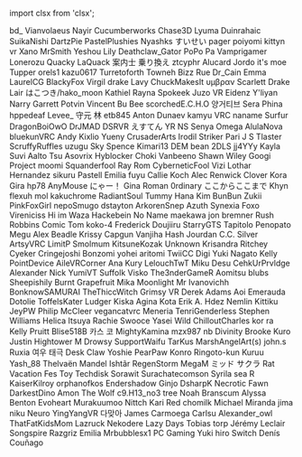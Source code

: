﻿import clsx from 'clsx';


<!-- Reminder that not only HTML chars have to be escaped, MDX chars also need to be (such as a space followed by an underscore). -->
<Patronelt k="5" ias="1" sp="1" >bd&#0095;</Patronelt> <Patronelt k="3" ias="1" sp="1" >Vianvolaeus</Patronelt> <Patronelt k="3" ias="1" sp="1" >Nayir</Patronelt> <Patronelt k="3" ias="1" sp="1" >Cucumberworks</Patronelt> <Patronelt k="3" ias="1" sp="0" >Chase3D</Patronelt> 
<Patronelt k="2" ias="1" sp="1" >Lyuma</Patronelt> <Patronelt k="2" ias="1" sp="1" >Duinrahaic</Patronelt> <Patronelt k="2" ias="1" sp="1" >SuikaNishi</Patronelt> <Patronelt k="2" ias="1" sp="1" >DartzPie</Patronelt> <Patronelt k="2" ias="1" sp="1" >PastelPlushies</Patronelt> 
<Patronelt k="2" ias="1" sp="1" >Nyashks</Patronelt> <Patronelt k="2" ias="1" sp="1" >すいせい</Patronelt> <Patronelt k="2" ias="1" sp="1" >pager</Patronelt> <Patronelt k="2" ias="1" sp="1" >poiyomi</Patronelt> <Patronelt k="2" ias="1" sp="1" >kittyn vr</Patronelt> 
<Patronelt k="2" ias="1" sp="1" >Xano</Patronelt> <Patronelt k="2" ias="1" sp="1" >MrSmith</Patronelt> <Patronelt k="2" ias="1" sp="1" >Yeshou</Patronelt> <Patronelt k="2" ias="1" sp="1" >Lily</Patronelt> <Patronelt k="2" ias="1" sp="1" >Deathclaw&#0095;Gator</Patronelt> 
<Patronelt k="2" ias="1" sp="1" >PoPo Pa</Patronelt> <Patronelt k="2" ias="1" sp="1" >Vamprigamer</Patronelt> <Patronelt k="2" ias="1" sp="1" >Lonerozu</Patronelt> <Patronelt k="2" ias="1" sp="1" >Quacky LaQuack</Patronelt> <Patronelt k="2" ias="1" sp="1" >案内士 乗り換え</Patronelt> 
<Patronelt k="2" ias="1" sp="0" >ztcyphr</Patronelt> <Patronelt k="2" ias="1" sp="0" >Alucard</Patronelt> <Patronelt k="0" ias="1" sp="1" >Jordo</Patronelt> <Patronelt k="0" ias="0" sp="1" >it&#0039;s moe</Patronelt> <Patronelt k="0" ias="0" sp="1" >Tupper</Patronelt> 
<Patronelt k="0" ias="0" sp="1" >orels1</Patronelt> <Patronelt k="0" ias="0" sp="1" >kazu0617</Patronelt> <Patronelt k="0" ias="1" sp="1" >Turretoforth</Patronelt> <Patronelt k="0" ias="1" sp="1" >Towneh</Patronelt> <Patronelt k="0" ias="1" sp="1" >Bizz</Patronelt> 
<Patronelt k="0" ias="0" sp="1" >Rue</Patronelt> <Patronelt k="0" ias="1" sp="1" >Dr&#0095;Cain</Patronelt> <Patronelt k="0" ias="1" sp="1" >Emma</Patronelt> <Patronelt k="0" ias="0" sp="1" >LaurelCG</Patronelt> <Patronelt k="0" ias="0" sp="1" >BlackyFox</Patronelt> 
<Patronelt k="0" ias="1" sp="1" >Virgil drake</Patronelt> <Patronelt k="0" ias="0" sp="1" >Lavy</Patronelt> <Patronelt k="0" ias="1" sp="1" >ChuckMakesIt</Patronelt> <Patronelt k="0" ias="1" sp="1" >υμβραν</Patronelt> <Patronelt k="0" ias="1" sp="1" >Scarlett</Patronelt> 
<Patronelt k="0" ias="1" sp="1" >Drake Lair</Patronelt> <Patronelt k="0" ias="1" sp="1" >はこつき&#0047;hako&#0095;moon</Patronelt> <Patronelt k="0" ias="1" sp="1" >Kathiel Rayna</Patronelt> <Patronelt k="0" ias="1" sp="1" >Spokeek</Patronelt> <Patronelt k="0" ias="1" sp="1" >Juzo VR</Patronelt> 
<Patronelt k="0" ias="1" sp="1" >Eidenz</Patronelt> <Patronelt k="0" ias="1" sp="1" >Y&#0039;liyan</Patronelt> <Patronelt k="0" ias="1" sp="1" >Narry</Patronelt> <Patronelt k="0" ias="1" sp="1" >Garrett Potvin</Patronelt> <Patronelt k="0" ias="1" sp="1" >Vincent Bu</Patronelt> 
<Patronelt k="0" ias="1" sp="1" >Bee</Patronelt> <Patronelt k="0" ias="0" sp="1" >scorchedE&#0046;C&#0046;H&#0046;O</Patronelt> <Patronelt k="0" ias="1" sp="1" >양거티브</Patronelt> <Patronelt k="0" ias="1" sp="1" >Sera Phina</Patronelt> <Patronelt k="0" ias="1" sp="1" >hppedeaf</Patronelt> 
<Patronelt k="0" ias="1" sp="1" >Levee&#0095;</Patronelt> <Patronelt k="0" ias="1" sp="1" >守元 林</Patronelt> <Patronelt k="0" ias="1" sp="1" >etb845</Patronelt> <Patronelt k="0" ias="1" sp="1" >Anton Dunaev</Patronelt> <Patronelt k="0" ias="1" sp="1" >kamyu</Patronelt> 
<Patronelt k="0" ias="1" sp="1" >VRC naname</Patronelt> <Patronelt k="0" ias="1" sp="1" >Surfur</Patronelt> <Patronelt k="0" ias="1" sp="1" >DragonBoiOwO</Patronelt> <Patronelt k="0" ias="1" sp="1" >DrJMAD</Patronelt> <Patronelt k="0" ias="1" sp="1" >DSRVR</Patronelt> 
<Patronelt k="0" ias="1" sp="1" >えすてん</Patronelt> <Patronelt k="0" ias="0" sp="1" >YR NS</Patronelt> <Patronelt k="0" ias="1" sp="1" >Senya</Patronelt> <Patronelt k="0" ias="1" sp="1" >Omega</Patronelt> <Patronelt k="0" ias="1" sp="1" >AlulaNova</Patronelt> 
<Patronelt k="0" ias="1" sp="1" >bluekunVRC</Patronelt> <Patronelt k="0" ias="1" sp="1" >Andy</Patronelt> <Patronelt k="0" ias="1" sp="1" >Kixlio Yueny</Patronelt> <Patronelt k="0" ias="0" sp="1" >CrusaderArts</Patronelt> <Patronelt k="0" ias="1" sp="1" >Irodil Striker</Patronelt> 
<Patronelt k="0" ias="1" sp="1" >Pari</Patronelt> <Patronelt k="0" ias="1" sp="1" >J S</Patronelt> <Patronelt k="0" ias="0" sp="1" >Tlaster</Patronelt> <Patronelt k="0" ias="1" sp="1" >ScruffyRuffles</Patronelt> <Patronelt k="0" ias="1" sp="1" >uzugu</Patronelt> 
<Patronelt k="0" ias="0" sp="1" >Sky Spence</Patronelt> <Patronelt k="0" ias="0" sp="1" >Kimari13</Patronelt> <Patronelt k="0" ias="1" sp="1" >DEM bean</Patronelt> <Patronelt k="0" ias="1" sp="1" >2DLS</Patronelt> <Patronelt k="0" ias="0" sp="1" >jj4YYy</Patronelt> 
<Patronelt k="0" ias="1" sp="1" >Kayla</Patronelt> <Patronelt k="0" ias="1" sp="1" >Suvi Aalto</Patronelt> <Patronelt k="0" ias="0" sp="1" >Tsu</Patronelt> <Patronelt k="0" ias="1" sp="1" >Asovrix</Patronelt> <Patronelt k="0" ias="1" sp="1" >Hyblocker</Patronelt> 
<Patronelt k="0" ias="1" sp="1" >Choki</Patronelt> <Patronelt k="0" ias="1" sp="1" >Vanbeeno</Patronelt> <Patronelt k="0" ias="1" sp="1" >Shawn Wiley</Patronelt> <Patronelt k="0" ias="1" sp="1" >Googi</Patronelt> <Patronelt k="0" ias="1" sp="1" >Project</Patronelt> 
<Patronelt k="0" ias="1" sp="1" >moomi</Patronelt> <Patronelt k="0" ias="1" sp="1" >Squanderfool</Patronelt> <Patronelt k="0" ias="1" sp="1" >Ray Rom</Patronelt> <Patronelt k="0" ias="0" sp="1" >CyberneticFool</Patronelt> <Patronelt k="0" ias="1" sp="1" >Vizi</Patronelt> 
<Patronelt k="0" ias="1" sp="1" >Lothar Hernandez</Patronelt> <Patronelt k="0" ias="1" sp="1" >sikuru</Patronelt> <Patronelt k="0" ias="1" sp="1" >Pastell Emilia</Patronelt> <Patronelt k="0" ias="1" sp="1" >fuyu</Patronelt> <Patronelt k="0" ias="1" sp="1" >Callie Koch</Patronelt> 
<Patronelt k="0" ias="1" sp="1" >Alec Renwick</Patronelt> <Patronelt k="0" ias="0" sp="1" >Clover</Patronelt> <Patronelt k="0" ias="1" sp="1" >Kora Gira</Patronelt> <Patronelt k="0" ias="1" sp="1" >hp78</Patronelt> <Patronelt k="0" ias="1" sp="1" >AnyMouse</Patronelt> 
<Patronelt k="0" ias="1" sp="1" >にゃー！</Patronelt> <Patronelt k="0" ias="0" sp="1" >Gina Roman</Patronelt> <Patronelt k="0" ias="1" sp="1" >0rdinary</Patronelt> <Patronelt k="0" ias="1" sp="1" >ここからここまで</Patronelt> <Patronelt k="0" ias="1" sp="1" >Khyn</Patronelt> 
<Patronelt k="0" ias="0" sp="1" >flexuh</Patronelt> <Patronelt k="0" ias="1" sp="1" >mol</Patronelt> <Patronelt k="0" ias="1" sp="1" >kakuchrome</Patronelt> <Patronelt k="0" ias="1" sp="1" >RadiantSoul</Patronelt> <Patronelt k="0" ias="1" sp="1" >Tummy</Patronelt> 
<Patronelt k="0" ias="1" sp="1" >Hana Kim</Patronelt> <Patronelt k="0" ias="1" sp="1" >BunBun</Patronelt> <Patronelt k="0" ias="1" sp="1" >Zukii</Patronelt> <Patronelt k="0" ias="1" sp="1" >PinkFoxGirl</Patronelt> <Patronelt k="0" ias="0" sp="1" >nepoSmugo</Patronelt> 
<Patronelt k="0" ias="1" sp="1" >dstayton</Patronelt> <Patronelt k="0" ias="1" sp="1" >ArkorenSnep</Patronelt> <Patronelt k="0" ias="1" sp="1" >Azuth</Patronelt> <Patronelt k="0" ias="1" sp="1" >Synexia Foxo</Patronelt> <Patronelt k="0" ias="1" sp="1" >Vireniciss</Patronelt> 
<Patronelt k="0" ias="1" sp="1" >Hi im Waza</Patronelt> <Patronelt k="0" ias="1" sp="1" >Hackebein</Patronelt> <Patronelt k="0" ias="1" sp="1" >No Name</Patronelt> <Patronelt k="0" ias="0" sp="1" >maekawa</Patronelt> <Patronelt k="0" ias="1" sp="1" >jon bremner</Patronelt> 
<Patronelt k="0" ias="1" sp="1" >Rush Robbins</Patronelt> <Patronelt k="0" ias="1" sp="1" >Comic Tom</Patronelt> <Patronelt k="0" ias="1" sp="1" >koko&#0045;4</Patronelt> <Patronelt k="0" ias="1" sp="1" >Frederick</Patronelt> <Patronelt k="0" ias="1" sp="1" >Doujiiru</Patronelt> 
<Patronelt k="0" ias="1" sp="1" >StarryGTS</Patronelt> <Patronelt k="0" ias="1" sp="1" >Tapitolo Penopato</Patronelt> <Patronelt k="0" ias="1" sp="1" >Megu</Patronelt> <Patronelt k="0" ias="0" sp="1" >Alex Beadle</Patronelt> <Patronelt k="0" ias="0" sp="1" >Krissy</Patronelt> 
<Patronelt k="0" ias="1" sp="1" >Capgun</Patronelt> <Patronelt k="0" ias="1" sp="1" >Vanjiha</Patronelt> <Patronelt k="0" ias="1" sp="1" >Hash Jourdan</Patronelt> <Patronelt k="0" ias="1" sp="1" >C&#0046;C&#0046; Silver</Patronelt> <Patronelt k="0" ias="1" sp="1" >ArtsyVRC</Patronelt> 
<Patronelt k="0" ias="1" sp="1" >LimitP</Patronelt> <Patronelt k="0" ias="1" sp="1" >Smolmum</Patronelt> <Patronelt k="0" ias="1" sp="1" >KitsuneKozak</Patronelt> <Patronelt k="0" ias="0" sp="1" >Unknown</Patronelt> <Patronelt k="0" ias="1" sp="1" >Krisandra Ritchey</Patronelt> 
<Patronelt k="0" ias="0" sp="1" >Cyeker</Patronelt> <Patronelt k="0" ias="1" sp="1" >Cringejoshi</Patronelt> <Patronelt k="0" ias="1" sp="1" >Bonzomi</Patronelt> <Patronelt k="0" ias="1" sp="1" >yohei aritomi</Patronelt> <Patronelt k="0" ias="1" sp="1" >TwiiCC</Patronelt> 
<Patronelt k="0" ias="1" sp="1" >Digi</Patronelt> <Patronelt k="0" ias="1" sp="1" >Yuki Nagato</Patronelt> <Patronelt k="0" ias="1" sp="1" >Kelly</Patronelt> <Patronelt k="0" ias="1" sp="1" >PointDevice</Patronelt> <Patronelt k="0" ias="1" sp="1" >AileVRCorner</Patronelt> 
<Patronelt k="0" ias="1" sp="1" >Ana Kury</Patronelt> <Patronelt k="0" ias="1" sp="1" >LelouchTwT</Patronelt> <Patronelt k="0" ias="1" sp="1" >Miku Desu</Patronelt> <Patronelt k="0" ias="1" sp="1" >CehkUrPrvldge</Patronelt> <Patronelt k="0" ias="0" sp="1" >Alexander</Patronelt> 
<Patronelt k="0" ias="0" sp="1" >Nick</Patronelt> <Patronelt k="0" ias="1" sp="1" >YumiVT</Patronelt> <Patronelt k="0" ias="1" sp="1" >Suffolk</Patronelt> <Patronelt k="0" ias="1" sp="1" >Visko</Patronelt> <Patronelt k="0" ias="1" sp="1" >The3nderGameR</Patronelt> 
<Patronelt k="0" ias="1" sp="1" >Aomitsu</Patronelt> <Patronelt k="0" ias="0" sp="1" >blubs</Patronelt> <Patronelt k="0" ias="1" sp="1" >Sheepishily</Patronelt> <Patronelt k="0" ias="1" sp="1" >Burnt Grapefruit</Patronelt> <Patronelt k="0" ias="1" sp="1" >Mika Moonlight</Patronelt> 
<Patronelt k="0" ias="0" sp="1" >Mr Ivanovichh</Patronelt> <Patronelt k="0" ias="1" sp="1" >BonknowSAMURAI</Patronelt> <Patronelt k="0" ias="1" sp="1" >TheThiccWitch</Patronelt> <Patronelt k="0" ias="0" sp="1" >Grimsy VR</Patronelt> <Patronelt k="0" ias="1" sp="1" >Derek Adams</Patronelt> 
<Patronelt k="0" ias="1" sp="1" >Aoi Emerauda</Patronelt> <Patronelt k="0" ias="1" sp="1" >Dotolie</Patronelt> <Patronelt k="0" ias="1" sp="1" >ToffelsKater</Patronelt> <Patronelt k="0" ias="1" sp="1" >Ludger</Patronelt> <Patronelt k="0" ias="0" sp="1" >Kiska Agina</Patronelt> 
<Patronelt k="0" ias="1" sp="1" >Kota</Patronelt> <Patronelt k="0" ias="0" sp="1" >Erik A&#0046; Hdez</Patronelt> <Patronelt k="0" ias="1" sp="1" >Nemlin</Patronelt> <Patronelt k="0" ias="1" sp="1" >Kittiku</Patronelt> <Patronelt k="0" ias="1" sp="1" >JeyPW</Patronelt> 
<Patronelt k="0" ias="1" sp="1" >Philip McCleer</Patronelt> <Patronelt k="0" ias="0" sp="1" >vegancatvrc</Patronelt> <Patronelt k="0" ias="0" sp="1" >Meneria</Patronelt> <Patronelt k="0" ias="1" sp="1" >TenriGenderless</Patronelt> <Patronelt k="0" ias="1" sp="1" >Stephen Williams</Patronelt> 
<Patronelt k="0" ias="1" sp="1" >Helica Itsuya</Patronelt> <Patronelt k="0" ias="1" sp="1" >Rachie</Patronelt> <Patronelt k="0" ias="1" sp="1" >Swooce</Patronelt> <Patronelt k="0" ias="1" sp="1" >Yasei Wild</Patronelt> <Patronelt k="0" ias="1" sp="1" >ChilloutCharles</Patronelt> 
<Patronelt k="0" ias="1" sp="1" >kor ra</Patronelt> <Patronelt k="0" ias="1" sp="1" >Kelly Pruitt</Patronelt> <Patronelt k="0" ias="1" sp="1" >Blise518B</Patronelt> <Patronelt k="0" ias="0" sp="1" >카스 코</Patronelt> <Patronelt k="0" ias="1" sp="1" >MightyKamina</Patronelt> 
<Patronelt k="0" ias="0" sp="1" >mzx987</Patronelt> <Patronelt k="0" ias="0" sp="1" >nb</Patronelt> <Patronelt k="0" ias="1" sp="1" >Divinity</Patronelt> <Patronelt k="0" ias="1" sp="1" >Brooke</Patronelt> <Patronelt k="0" ias="0" sp="1" >Kuro</Patronelt> 
<Patronelt k="0" ias="1" sp="1" >Justin Hightower</Patronelt> <Patronelt k="0" ias="1" sp="1" >M</Patronelt> <Patronelt k="0" ias="1" sp="1" >Drowsy</Patronelt> <Patronelt k="0" ias="1" sp="1" >SupportWaifu</Patronelt> <Patronelt k="0" ias="0" sp="1" >TarKus</Patronelt> 
<Patronelt k="0" ias="0" sp="1" >MarshAngelArt&#0040;s&#0041;</Patronelt> <Patronelt k="0" ias="1" sp="1" >john&#0046;s</Patronelt> <Patronelt k="0" ias="0" sp="1" >Ruxia</Patronelt> <Patronelt k="0" ias="0" sp="1" >여우 태극</Patronelt> <Patronelt k="0" ias="0" sp="1" >Desk Claw</Patronelt> 
<Patronelt k="0" ias="1" sp="1" >Yoshie</Patronelt> <Patronelt k="0" ias="1" sp="1" >PearPaw</Patronelt> <Patronelt k="0" ias="0" sp="1" >Konro</Patronelt> <Patronelt k="0" ias="1" sp="1" >Ringoto&#0045;kun</Patronelt> <Patronelt k="0" ias="1" sp="1" >Kuruu</Patronelt> 
<Patronelt k="0" ias="1" sp="1" >Yash&#0095;88</Patronelt> <Patronelt k="0" ias="1" sp="1" >Thelvaën Mandel</Patronelt> <Patronelt k="0" ias="1" sp="1" >Ishtãr</Patronelt> <Patronelt k="0" ias="1" sp="1" >RegenStorm</Patronelt> <Patronelt k="0" ias="1" sp="1" >MegaM</Patronelt> 
<Patronelt k="0" ias="1" sp="1" >ミッド サクラ</Patronelt> <Patronelt k="0" ias="0" sp="1" >Rat Vacation</Patronelt> <Patronelt k="0" ias="0" sp="1" >Fes Toy</Patronelt> <Patronelt k="0" ias="1" sp="1" >Techdisk</Patronelt> <Patronelt k="0" ias="0" sp="1" >Sorawit Surachatecomson</Patronelt> 
<Patronelt k="0" ias="1" sp="1" >Syrila</Patronelt> <Patronelt k="0" ias="1" sp="1" >sea R</Patronelt> <Patronelt k="0" ias="1" sp="1" >KaiserKilroy</Patronelt> <Patronelt k="0" ias="1" sp="1" >orphanofkos</Patronelt> <Patronelt k="0" ias="1" sp="1" >Endershadow</Patronelt> 
<Patronelt k="0" ias="1" sp="1" >Ginjo</Patronelt> <Patronelt k="0" ias="1" sp="1" >DsharpK</Patronelt> <Patronelt k="0" ias="1" sp="1" >Necrotic Fawn</Patronelt> <Patronelt k="0" ias="0" sp="1" >DarkestDino</Patronelt> <Patronelt k="0" ias="1" sp="1" >Amon The Wolf</Patronelt> 
<Patronelt k="0" ias="1" sp="1" >c9&#0046;H13&#0095;no3</Patronelt> <Patronelt k="0" ias="0" sp="1" >tree</Patronelt> <Patronelt k="0" ias="1" sp="1" >Noah Branscum</Patronelt> <Patronelt k="0" ias="1" sp="1" >Alyssa Benton</Patronelt> <Patronelt k="0" ias="1" sp="1" >Evoheart</Patronelt> 
<Patronelt k="0" ias="1" sp="1" >Murakuumoo</Patronelt> <Patronelt k="0" ias="1" sp="1" >Nittch</Patronelt> <Patronelt k="0" ias="1" sp="1" >Kari Red</Patronelt> <Patronelt k="0" ias="0" sp="1" >chomilk</Patronelt> <Patronelt k="0" ias="1" sp="1" >Michael Miranda</Patronelt> 
<Patronelt k="0" ias="0" sp="1" >jima niku</Patronelt> <Patronelt k="0" ias="1" sp="1" >Neuro</Patronelt> <Patronelt k="0" ias="0" sp="1" >YingYangVR</Patronelt> <Patronelt k="0" ias="1" sp="1" >다맞아</Patronelt> <Patronelt k="0" ias="1" sp="1" >James Carmoega</Patronelt> 
<Patronelt k="0" ias="1" sp="1" >Carlsu</Patronelt> <Patronelt k="0" ias="1" sp="1" >Alexander&#0095;owl</Patronelt> <Patronelt k="0" ias="0" sp="1" >ThatFatKidsMom</Patronelt> <Patronelt k="0" ias="0" sp="1" >Lazruck</Patronelt> <Patronelt k="0" ias="1" sp="1" >Nekodere</Patronelt> 
<Patronelt k="0" ias="1" sp="1" >Lazy Days</Patronelt> <Patronelt k="0" ias="1" sp="1" >Tobias torp</Patronelt> <Patronelt k="0" ias="0" sp="1" >Jérémy Leclair</Patronelt> <Patronelt k="0" ias="1" sp="1" >Songspire</Patronelt> <Patronelt k="0" ias="0" sp="1" >Razgriz</Patronelt> 
<Patronelt k="0" ias="1" sp="1" >Emilia</Patronelt> <Patronelt k="0" ias="1" sp="1" >Mrbubblesx1 PC Gaming</Patronelt> <Patronelt k="0" ias="1" sp="1" >Yuki hiro</Patronelt> <Patronelt k="0" ias="0" sp="1" >Switch</Patronelt> <Patronelt k="0" ias="0" sp="1" >Denís Couñago</Patronelt> 
